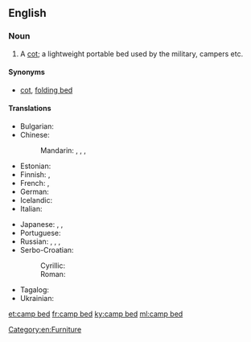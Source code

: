 ==English==

===Noun===
{{en-noun}}

# A [[cot]]; a lightweight portable bed used by the military, campers etc.

====Synonyms====
* [[cot]], [[folding bed]]

====Translations====
{{trans-top|a cot}}
* Bulgarian: {{t|bg|походно легло|n|tr=pohódno legló|sc=Cyrl}}
* Chinese:
*: Mandarin: {{t|cmn|折疊床|sc=Hani}}, {{t|cmn|折叠床|tr=zhédié chuáng|sc=Hani}}, {{t+|cmn|行軍床|sc=Hani}}, {{t+|cmn|行军床|tr=xíngjūnchuáng|sc=Hani}}
* Estonian: {{t|et|välivoodi}}
* Finnish: {{t|fi|kenttävuode}}, {{t|fi|telttasänky}}
* French: {{t+|fr|lit de camp|m}}, {{t+|fr|lit pliant|m}}
* German: {{t+|de|Feldbett|n}}
* Icelandic: {{t+|is|beddi|m}}
* Italian: {{t+|it|branda|f}}
{{trans-mid}}
* Japanese: {{t|ja|畳み寝台|tr=たたみねだい, tatami nedai|sc=Jpan}}, {{t|ja|折り畳み式寝台|tr=おりたたみしきねだい, oritatami shiki nedai|sc=Jpan}}, {{t|ja|折り畳み式ベッド|tr=oritatami shiki beddo|sc=Jpan}}
* Portuguese: {{t|pt|[[cama]] [[portátil]]|f}}
* Russian: {{t+|ru|раскладу́шка|f}}, {{t|ru|складна́я крова́ть|f}}, {{t|ru|раскладна́я крова́ть|f}}, {{t|ru|похо́дная крова́ть|f}}
* Serbo-Croatian:
*: Cyrillic: {{t|sh|пољски кревет|m}} {{qualifier|Polish bed}}
*: Roman: {{t|sh|poljski krevet|m}} {{qualifier|Polish bed}}
* Tagalog: {{t|tl|tiheras}}
* Ukrainian: {{t|uk|розкладачка|f|tr=rozkladáčka|sc=Cyrl}}
{{trans-bottom}}

[[Category:en:Furniture]]

[[et:camp bed]]
[[fr:camp bed]]
[[ky:camp bed]]
[[ml:camp bed]]